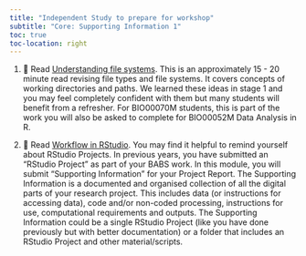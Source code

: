 ```yaml
---
title: "Independent Study to prepare for workshop"
subtitle: "Core: Supporting Information 1"
toc: true
toc-location: right
---
```


1.  📖 Read  [Understanding file systems](https://3mmarand.github.io/comp4biosci/file_systems.html). This is an approximately 15 - 20 minute read revising file types and file systems. It covers concepts of working directories and paths. We learned these ideas in stage 1 and you may feel completely confident with them but many students will benefit from a refresher. For BIO00070M students, this is part of the work you will also be asked to complete for BIO00052M Data Analysis in R.

2.  📖 Read [Workflow in RStudio](https://3mmarand.github.io/comp4biosci/workflow_rstudio.html). You may find it helpful to remind yourself about RStudio Projects. In previous years, you have submitted an "RStudio Project" as part of your BABS work. In this module, you will submit "Supporting Information" for your Project Report. The Supporting Information is a documented and organised collection of all the digital parts of your research project. This includes data (or instructions for accessing data), code and/or non-coded processing, instructions for use, computational requirements and outputs. The Supporting Information could be a single RStudio Project (like you have done previously but with better documentation) or a folder that includes an RStudio Project and other material/scripts.